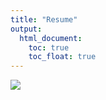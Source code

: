 ```yaml
---
title: "Resume"
output: 
  html_document:
    toc: true
    toc_float: true
---
```



<img src="image/resume.jpeg">





